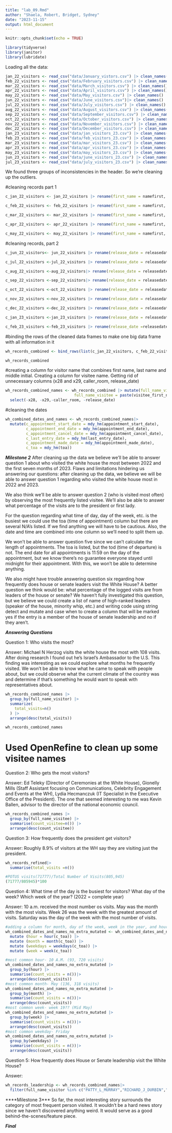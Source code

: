 ```yaml
---
title: "lab_09.Rmd"
author: "Shaela, Robert, Bridget, Sydney"
date: "2023-11-15"
output: html_document
---
```


```r
knitr::opts_chunk$set(echo = TRUE)
```

```r
library(tidyverse)
library(janitor)
library(lubridate)
```

Loading all the data:
```r
jan_22_visitors <- read_csv("data/January_vistors.csv") |> clean_names()
feb_22_visitors <- read_csv("data/February_visitors.csv") |> clean_names()
mar_22_visitors <- read_csv("data/March_visitors.csv") |> clean_names()
apr_22_visitors <- read_csv("data/April_visitors.csv") |> clean_names()
may_22_visitors <- read_csv("data/May_visitors.csv") |> clean_names()
jun_22_visitors <- read_csv("data/June_visitors.csv")|> clean_names()
jul_22_visitors <- read_csv("data/July_visitors.csv") |> clean_names()
aug_22_visitors <- read_csv("data/August_visitors.csv") |> clean_names()
sep_22_visitors <- read_csv("data/September_visitors.csv") |> clean_names()
oct_22_visitors <- read_csv("data/October_visitors.csv") |> clean_names()
nov_22_visitors <- read_csv("data/November_visitors.csv") |> clean_names()
dec_22_visitors <- read_csv("data/December_visitors.csv") |> clean_names()
jan_23_visitors <- read_csv("data/jan_visitors_23.csv") |> clean_names()
feb_23_visitors <- read_csv("data/feb_visitors_23.csv") |> clean_names()
mar_23_visitors <- read_csv("data/mar_visitors_23.csv") |> clean_names()
apr_23_visitors <- read_csv("data/apr_visitors_23.csv") |> clean_names()
may_23_visitors <- read_csv("data/may_visitors_23.csv") |> clean_names()
jun_23_visitors <- read_csv("data/june_visitors_23.csv") |> clean_names()
jul_23_visitors <- read_csv("data/july_visitors_23.csv") |> clean_names()

```

We found three groups of inconsistencies in the header. So we're cleaning up the outliers.

#cleaning records part 1
```r
c_jan_22_visitors <- jan_22_visitors |> rename(first_name = namefirst, last_name = namelast, middle_initial = namemid, appointment_made_date = appt_made_date, appointment_start_date = appt_start_date, appointment_end_date = appt_end_date, appointment_cancel_date = appt_cancel_date, last_updated_by = last_updatedby, last_entry_date = lastentrydate,  visitee_last_name = visitee_namelast, visitee_first_name = visitee_namefirst, meeting_location = meeting_loc, caller_last_name = caller_name_last,  caller_first_name = caller_name_first, release_date = releasedate)
```

```r
c_feb_22_visitors <- feb_22_visitors |> rename(first_name = namefirst, last_name = namelast, middle_initial = namemid, appointment_made_date = appt_made_date, appointment_start_date = appt_start_date, appointment_end_date = appt_end_date, appointment_cancel_date = appt_cancel_date, last_updated_by = last_updatedby, last_entry_date = lastentrydate,  visitee_last_name = visitee_namelast, visitee_first_name = visitee_namefirst, meeting_location = meeting_loc, caller_last_name = caller_name_last,  caller_first_name = caller_name_first, release_date = releasedate)
```

```r
c_mar_22_visitors <- mar_22_visitors |> rename(first_name = namefirst, last_name = namelast, middle_initial = namemid, appointment_made_date = appt_made_date, appointment_start_date = appt_start_date, appointment_end_date = appt_end_date, appointment_cancel_date = appt_cancel_date, last_updated_by = last_updatedby, last_entry_date = lastentrydate,  visitee_last_name = visitee_namelast, visitee_first_name = visitee_namefirst, meeting_location = meeting_loc, caller_last_name = caller_name_last,  caller_first_name = caller_name_first, release_date = releasedate)
```

```r
c_apr_22_visitors <- apr_22_visitors |> rename(first_name = namefirst, last_name = namelast, middle_initial = namemid, appointment_made_date = appt_made_date, appointment_start_date = appt_start_date, appointment_end_date = appt_end_date, appointment_cancel_date = appt_cancel_date, last_updated_by = last_updatedby, last_entry_date = lastentrydate,  visitee_last_name = visitee_namelast, visitee_first_name = visitee_namefirst, meeting_location = meeting_loc, caller_last_name = caller_name_last,  caller_first_name = caller_name_first, release_date = releasedate)
```

```r
c_may_22_visitors <- may_22_visitors |> rename(first_name = namefirst, last_name = namelast, middle_initial = namemid, appointment_made_date = appt_made_date, appointment_start_date = appt_start_date, appointment_end_date = appt_end_date, appointment_cancel_date = appt_cancel_date, last_updated_by = last_updatedby, last_entry_date = lastentrydate,  visitee_last_name = visitee_namelast, visitee_first_name = visitee_namefirst, meeting_location = meeting_loc, caller_last_name = caller_name_last,  caller_first_name = caller_name_first, release_date = releasedate)
```

#cleaning records, part 2
```r
c_jun_22_visitors<- jun_22_visitors |> rename(release_date = releasedate)

c_jul_22_visitors <-jul_22_visitors |> rename(release_date = releasedate)

c_aug_22_visitors <-aug_22_visitors|> rename(release_date = releasedate)

c_sep_22_visitors <-sep_22_visitors|> rename(release_date = releasedate)

c_oct_22_visitors <-oct_22_visitors |> rename(release_date = releasedate)

c_nov_22_visitors <-nov_22_visitors |> rename(release_date = releasedate)

c_dec_22_visitors <-dec_22_visitors |> rename(release_date = releasedate)

c_jan_23_visitors <-jan_23_visitors |> rename(release_date = releasedate)

c_feb_23_visitors <-feb_23_visitors |> rename(release_date =releasedate)
```

#binding the rows of the cleaned data frames to make one big data frame with all information in it
```r
wh_records_combined <- bind_rows(list(c_jan_22_visitors, c_feb_22_visitors, c_mar_22_visitors, c_apr_22_visitors, c_may_22_visitors, c_jun_22_visitors, c_jul_22_visitors, c_aug_22_visitors, c_sep_22_visitors, c_oct_22_visitors, c_nov_22_visitors, c_dec_22_visitors, c_jan_23_visitors, c_feb_23_visitors, may_23_visitors, apr_23_visitors, may_23_visitors, jun_23_visitors, jul_23_visitors))

wh_records_combined
```

#creating a column for visitor name that combines first name, last name and middle initial. Creating a column for visitee name. Getting rid of unnecessary columns (x28 and x29, caller_room, release_date)
```r
wh_records_combined_names <- wh_records_combined |> mutate(full_name_visitor = paste(first_name, middle_initial, last_name, sep = '_'),
                              full_name_visitee = paste(visitee_first_name, visitee_last_name, sep = '_'))|>
  select(-x28, -x29,-caller_room, -release_date)
```

#cleaning the dates
```r
wh_combined_dates_and_names <- wh_records_combined_names|>
  mutate(c_appointment_start_date = mdy_hm(appointment_start_date), 
         c_appointment_end_date = mdy_hm(appointment_end_date),
         c_appointment_cancel_date = mdy_hm(appointment_cancel_date), 
         c_last_entry_date = mdy_hm(last_entry_date),
         c_appointment_made_date = mdy_hm(appointment_made_date), 
         c_toa = mdy_hm(toa))

```
***Milestone 2*** 
After cleaning up the data we believe we'll be able to answer question 1 about who visited the white house the most between 2022 and the first seven months of 2023. Flaws and limitations hindering us answering our questions: after cleaning up the data, we believe we will be able to answer question 1 regarding who visited the white house most in 2022 and 2023. 

We also think we'll be able to answer question 2 (who is visited most often) by observing the most frequently listed visitee. We'll also be able to answer what percentage of the visits are to the president or first lady. 

For the question regarding what time of day, day of the week, etc. is the busiest we could use the toa (time of appointment) column but there are several N/A's listed. If we find anything we will have to be cautious. Also, the date and time are combined into one column so we'll need to split them up. 

We won't be able to answer question five since we can't calculate the length of appointments. The toa is listed, but the tod (time of departure) is not. The end date for all appointments is 11:59 on the day of the appointment, but we know there's no guarantee everyone stayed until midnight for their appointment. With this, we won't be able to determine anything. 

We also might have trouble answering question six regarding how frequently does house or senate leaders visit the White House? A better question we think would be: what percentage of the logged visits are from leaders of the house or senate? We haven't fully investigated this question, but we believe we could create a list of name of high-ranked leaders (speaker of the house, minority whip, etc.) and writing code using string detect and mutate and case when to create a column that will be marked yes if the entry is a member of the house of senate leadership and no if they aren't. 

***Answering Questions***

Question 1: Who visits the most? 

Answer: Michael N Herzog visits the white house the most with 108 visits. After doing research I found out he's Israel's Ambassador to the U.S. This finding was interesting as we could explore what months he frequently visited. We won't be able to know what he came to speak with people about, but we could observe what the current climate of the country was and determine if that's something he would want to speak with representatives about. 
```r
wh_records_combined_names |>
  group_by(full_name_visitor) |>
  summarize(
    total_visits=n()
  ) |>
  arrange(desc(total_visits))

wh_records_combined_names
```

# Used OpenRefine to clean up some visitee names #

Question 2: Who gets the most visitors?

Answer: Ed Teleky (Director of Ceremonies at the White House), Gionelly Mills (Staff Assistant focusing on Communications, Celebrity Engagement and Events at the WH), Lydia Hecmanczuk (IT Specialist in the Executive Office of the President). The one that seemed interesting to me was Kevin Ballen, advisor to the director of the national economic council. 
```r
wh_records_combined_names |>
  group_by(full_name_visitee) |>
  summarise(count_visitee=n()) |>
  arrange(desc(count_visitee))
```


Question 3: How frequently does the president get visitors?

Answer: Roughly 8.9% of visitors at the WH say they are visiting just the president.
```r
wh_records_refined|>
  summarise(total_visits =n())

#POTUS visits(71777)/Total Number of Visits(805,945)
(71777/805945)*100
```

Question 4: What time of the day is the busiest for visitors? What day of the week? Which week of the year? (2022 = complete year)

Answer: 10 a.m. received the most number os visits. May was the month with the most visits. Week 26 was the week with the greatest amount of visits. Saturday was the day of the week with the most number of visits. 
```r
#adding a column for month, day of the week, week in the year, and hour in the day
wh_combined_dates_and_names_no_extra_mutated <- wh_combined_dates_and_names |>
  mutate (hour = hour(c_toa)) |>
  mutate (month = month(c_toa)) |>
  mutate (weekdays = weekdays(c_toa)) |>
  mutate (week = week(c_toa))

#most common hour- 10 A.M. (93, 720 visits)
wh_combined_dates_and_names_no_extra_mutated |>
  group_by(hour) |>
  summarise(count_visits = n())|>
  arrange(desc(count_visits))
#most common month- May (136, 318 visits)
wh_combined_dates_and_names_no_extra_mutated |>
  group_by(month) |>
  summarise(count_visits = n())|>
  arrange(desc(count_visits))
#most common week- week 19?? (Mid May)
wh_combined_dates_and_names_no_extra_mutated |>
  group_by(week) |>
  summarise(count_visits = n())|>
  arrange(desc(count_visits))
#most common weekday- Friday
wh_combined_dates_and_names_no_extra_mutated |>
  group_by(weekdays) |>
  summarise(count_visits = n())|>
  arrange(desc(count_visits))
```

Question 5: How frequently does House or Senate leadership visit the White House?

Answer: 
```r
wh_records_leadership <- wh_records_combined_names|>
  filter(full_name_visitor %in% c("PATTY_L_MURRAY","RICHARD_J_DURBIN","CHARLES_N_SCHUMER","ELIZABETH_N_WARREN","MARK_R_WARNER","ADDISON_M_MCCONNELL","JOHN_R_THUNE","KATHERINE_C_PHILLIPSBARRASSO","SHELLEY_M_CAPITO", "STEVE_J_SCALISE","HAKEEM_N_JEFFRIES","KATHERINE_M_CLARK","PETER_R_AGUILAR", "JAMES_E_CLYBURN","JAMES_M_JOHNSON","EMMER","STEFANIK", "PALMER"))
```

****Milestone 3***
So far, the most interesting story surrounds the category of most frequent person visited. It wouldn't be a hard news story since we haven't discovered anything weird. It would serve as a good behind-the-scenes/feature piece. 

***Final***